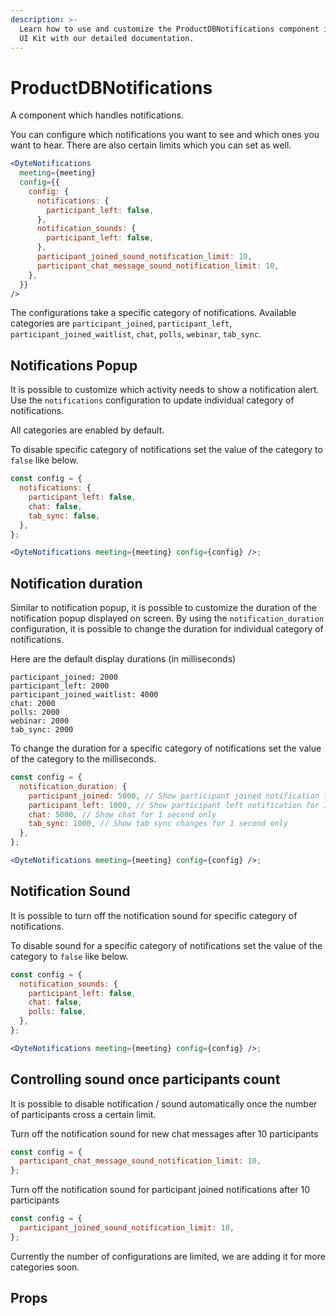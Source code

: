 ```yaml
---
description: >-
  Learn how to use and customize the ProductDBNotifications component in ProductDB's React
  UI Kit with our detailed documentation.
---
```


# ProductDBNotifications

A component which handles notifications.

You can configure which notifications you want to see and which ones you want to hear.
There are also certain limits which you can set as well.

```jsx live
<DyteNotifications
  meeting={meeting}
  config={{
    config: {
      notifications: {
        participant_left: false,
      },
      notification_sounds: {
        participant_left: false,
      },
      participant_joined_sound_notification_limit: 10,
      participant_chat_message_sound_notification_limit: 10,
    },
  }}
/>
```

The configurations take a specific category of notifications. Available
categories are `participant_joined`, `participant_left`,
`participant_joined_waitlist`, `chat`, `polls`, `webinar`, `tab_sync`.

## Notifications Popup

It is possible to customize which activity needs to show a notification alert.
Use the `notifications` configuration to update individual category of
notifications.

All categories are enabled by default.

To disable specific category of notifications set the value of the category to
`false` like below.

```jsx live
const config = {
  notifications: {
    participant_left: false,
    chat: false,
    tab_sync: false,
  },
};

<DyteNotifications meeting={meeting} config={config} />;
```

## Notification duration

Similar to notification popup, it is possible to customize the duration of the
notification popup displayed on screen. By using the `notification_duration`
configuration, it is possible to change the duration for individual category of
notifications.

Here are the default display durations (in milliseconds)

    participant_joined: 2000
    participant_left: 2000
    participant_joined_waitlist: 4000
    chat: 2000
    polls: 2000
    webinar: 2000
    tab_sync: 2000

To change the duration for a specific category of notifications set the value of
the category to the milliseconds.

```jsx live
const config = {
  notification_duration: {
    participant_joined: 5000, // Show participant joined notification for 5 seconds
    participant_left: 1000, // Show participant left notification for 1 second only
    chat: 5000, // Show chat for 1 second only
    tab_sync: 1000, // Show tab sync changes for 1 second only
  },
};

<DyteNotifications meeting={meeting} config={config} />;
```

## Notification Sound

It is possible to turn off the notification sound for specific category of
notifications.

To disable sound for a specific category of notifications set the value of the
category to `false` like below.

```jsx live
const config = {
  notification_sounds: {
    participant_left: false,
    chat: false,
    polls: false,
  },
};

<DyteNotifications meeting={meeting} config={config} />;
```

## Controlling sound once participants count

It is possible to disable notification / sound automatically once the number of
participants cross a certain limit.

Turn off the notification sound for new chat messages after 10 participants

```jsx
const config = {
  participant_chat_message_sound_notification_limit: 10,
};
```

Turn off the notification sound for participant joined notifications after 10
participants

```jsx
const config = {
  participant_joined_sound_notification_limit: 10,
};
```

Currently the number of configurations are limited, we are adding it for more
categories soon.

## Props

<PropsTable of="productdb-notifications" />

<head>
  <title>React UI Kit ProductDBNotifications</title>
</head>
